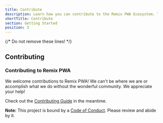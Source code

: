 ```yaml
---
title: Contribute
description: Learn how you can contribute to the Remix PWA Ecosystem. Thanks in advance for your help!
shortTitle: Contribute
section: Getting Started
position: 3
---
```



{/* Do not remove these lines! */}

## Contributing

### Contributing to Remix PWA

We welcome contributions to Remix PWA! We can't be where we are or accomplish what we do without the wonderful community. We appreciate your help!

Check out the [Contributing Guide]() in the meantime.

**Note:** This project is bound by a [Code of Conduct](https://github.com/remix-pwa/monorepo/blob/dev/CODE_OF_CONDUCT.md). Please review and abide by it.
